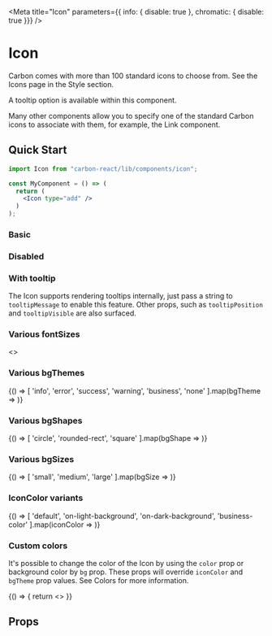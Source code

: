 

<Meta
  title="Icon"
  parameters={{ info: { disable: true }, chromatic: { disable: true }}}
/>

# Icon
Carbon comes with more than 100 standard icons to choose from. See the Icons page in the Style section.

A tooltip option is available within this component.

Many other components allow you to specify one of the standard Carbon icons to associate with them, for example, the Link component.

## Quick Start

```jsx
import Icon from "carbon-react/lib/components/icon";

const MyComponent = () => (
  return (
    <Icon type="add" />
  )
);
```

### Basic

<Preview>
  <Story name="Basic">
    <Icon type="add" />
  </Story>
</Preview>

### Disabled

<Preview>
  <Story name="Disabled">
    <Icon type="add" disabled />
  </Story>
</Preview>

### With tooltip
The Icon supports rendering tooltips internally, just pass a string to `tooltipMessage` to enable this feature. Other props, 
such as `tooltipPosition` and `tooltipVisible` are also surfaced.

<Preview>
  <Story name="With tooltip">
    <div style={{ margin: 60 }}>
      <Icon type="add" tooltipMessage="Hey I'm a tooltip!" />
    </div>
  </Story>
</Preview>

### Various fontSizes

<Preview>
  <Story name="Various fontSizes">
    <>
      <Icon type="add" fontSize="small" />
      <Icon type="add" fontSize="large" />
    </>
  </Story>
</Preview>

### Various bgThemes

<Preview>
  <Story name="Various bgThemes">
    {() => [
      'info',
      'error',
      'success',
      'warning',
      'business',
      'none'
    ].map(bgTheme => <Icon type="add" bgTheme={bgTheme} mr={1} /> )}
  </Story>
</Preview>

### Various bgShapes

<Preview>
  <Story name="Various bgShapes">
    {() => [
      'circle',
      'rounded-rect',
      'square'
    ].map(bgShape => <Icon type="add" bgTheme="success" bgShape={bgShape} mr={1} /> )}
  </Story>
</Preview>

### Various bgSizes

<Preview>
  <Story name="Various bgSizes">
    {() => [
      'small',
      'medium',
      'large'
    ].map(bgSize => <Icon type="add" bgTheme="success" bgSize={bgSize} mr={1} /> )}
  </Story>
</Preview>

### IconColor variants

<Preview>
  <Story name="IconColor variants">
    {() => [
      'default',
      'on-light-background',
      'on-dark-background',
      'business-color'
    ].map(iconColor => <Icon type="add" iconColor={iconColor} mr={1} /> )}
  </Story>
</Preview>

### Custom colors
It's possible to change the color of the Icon by using the `color` prop or background color by `bg` prop.
These props will override `iconColor` and `bgTheme` prop values.
See <LinkTo kind='Documentation/Colors' name="page">Colors</LinkTo> for more information.

<Preview>
  <Story name="Custom colors" parameters={{ info: { disable: true }, chromatic: { disable: true }}}>
    {() => {
      return <>
        <Box mb={1}>
          <Icon type="add" color="blackOpacity65" />
          <Icon type="add" color="brilliantGreenShade20" />
          <Icon type="add" color="red" />
          <Icon type="add" color="#123456" />
          <Icon type="add" color="rgb(0, 123, 10)" />
        </Box>
        <Box mb={1}>
          <Icon type="add" color="white" bg="blackOpacity65" />
          <Icon type="add" bg="brilliantGreenShade20" />
          <Icon type="add" bg="red" />
          <Icon type="add" color="white" bg="#123456" />
          <Icon type="add" color="white" bg="rgb(0, 123, 10)" />
        </Box>
      </>
    }}
  </Story>
</Preview>

## Props

<Props of={Icon} />